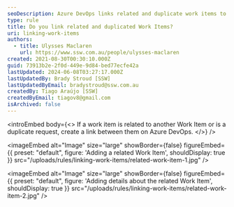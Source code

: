 ```yaml
---
seoDescription: Azure DevOps links related and duplicate work items to streamline workflows and reduce duplicated efforts.
type: rule
title: Do you link related and duplicated Work Items?
uri: linking-work-items
authors:
  - title: Ulysses Maclaren
    url: https://www.ssw.com.au/people/ulysses-maclaren
created: 2021-08-30T00:30:10.000Z
guid: 73913b2e-2f0d-449e-9d84-bed77ecfe42a
lastUpdated: 2024-06-08T03:27:17.000Z
lastUpdatedBy: Brady Stroud [SSW]
lastUpdatedByEmail: bradystroud@ssw.com.au
createdBy: Tiago Araújo [SSW]
createdByEmail: tiagov8@gmail.com
isArchived: false
---
```


<introEmbed
  body={<>
If a work item is related to another Work Item or is a duplicate request, create a link between them on Azure DevOps.
  </>}
/>

<imageEmbed
  alt="Image"
  size="large"
  showBorder={false}
  figureEmbed={{
    preset: "default",
    figure: 'Adding a related Work Item',
    shouldDisplay: true
  }}
  src="/uploads/rules/linking-work-items/related-work-item-1.jpg"
/>


<imageEmbed
  alt="Image"
  size="large"
  showBorder={false}
  figureEmbed={{
    preset: "default",
    figure: 'Adding details about the related Work Item',
    shouldDisplay: true
  }}
  src="/uploads/rules/linking-work-items/related-work-item-2.jpg"
/>
